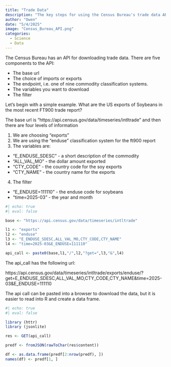 ```yaml
---
title: "Trade Data"
description: "The key steps for using the Census Bureau's trade data API"
author: "Owen"
date: "5/4/2025"
image: "Census_Bureau_API.png"
categories:
  - Science
  - Data
---
```


The Census Bureau has an API for downloading trade data. There are five components to the API:

- The base url 
- The choice of imports or exports
- The endpoint, i.e. one of nine commodity classification systems. 
- The variables you want to download
-  The filter

Let's begin with a simple example. What are the US exports of Soybeans in the most recent FT900 trade report?

The base url is "https://api.census.gov/data/timeseries/intltrade" and then there are four levels of information

1. We are choosing "exports"
2. We are using the "enduse" classification system for the ft900 report
3. The variables are:
- "E_ENDUSE_SDESC" - a short description of the commodity
- "ALL_VAL_MO" - the dollar amount exported
- "CTY_CODE" - the country code for the soy exports
- "CTY_NAME" - the country name for the exports
4. The filter
- "E_ENDUSE=111110"  - the enduse code for soybeans
- "time=2025-03" - the year and month 

```r
#| echo: true
#| eval: false

base <- "https://api.census.gov/data/timeseries/intltrade"

l1 <- "exports"
l2 <- "enduse"
l3 <- "E_ENDUSE_SDESC,ALL_VAL_MO,CTY_CODE,CTY_NAME"
l4 <- "time=2025-03&E_ENDUSE=111110"

api_call <- paste0(base,l1,"/",l2,"?get=",l3,"&",l4)

```

The api_call has the following url:

https://api.census.gov/data/timeseries/intltrade/exports/enduse/?get=E_ENDUSE_SDESC,ALL_VAL_MO,CTY_CODE,CTY_NAME&time=2025-03&E_ENDUSE=111110

The api call can be pasted into a browser to download the data, but it is easier to read into R and create a data frame.

```r
#| echo: true
#| eval: false

library (httr)
library (jsonlite)

res <- GET(api_call)

predf <- fromJSON(rawToChar(res$content))

df <- as.data.frame(predf[2:nrow(predf), ])
names(df) <- predf[1, ]


```

